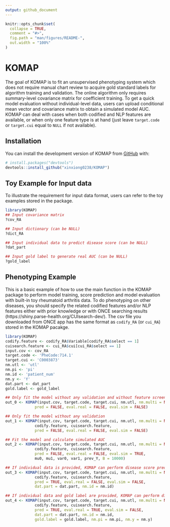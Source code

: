 ```yaml
---
output: github_document
---
```


<!-- README.md is generated from README.Rmd. Please edit that file -->

```r
knitr::opts_chunk$set(
  collapse = TRUE,
  comment = "#>",
  fig.path = "man/figures/README-",
  out.width = "100%"
)
```

# KOMAP

<!-- badges: start -->
<!-- badges: end -->

The goal of KOMAP is to fit an unsupervised phenotyping system which does not require manual chart review to acquire gold standard labels for algorithm training and validation. The online algorithm only requires summary-level covariance matrix for coefficient training. To get a quick model evaluation without individual-level data, users can upload conditional mean vector and covariance matrix to obtain a simulated model AUC. KOMAP can deal with cases when both codified and NLP features are available, or when only one feature type is at hand (just leave `target.code` or `target.cui` equal to `NULL` if not available). 

## Installation

You can install the development version of KOMAP from [GitHub](https://github.com/) with:

``` r
# install.packages("devtools")
devtools::install_github("xinxiong0238/KOMAP")
```
## Toy Example for Input data

To illustrate the requirement for input data format, users can refer to the toy examples stored in the package.

```r
library(KOMAP)
## Input covariance matrix
?cov_RA

## Input dictionary (can be NULL)
?dict_RA

## Input individual data to predict disease score (can be NULL)
?dat_part

## Input gold label to generate real AUC (can be NULL)
?gold_label
```

## Phenotyping Example

This is a basic example of how to use the main function in the KOMAP package to perform model training, score prediction and model evaluation with built-in toy rheumatoid arthritis data. To do phenotyping on other diseases, you should specify the related codified features and/or NLP features either with prior knowledge or with ONCE searching results (https://shiny.parse-health.org/CUIsearch-dev/). The csv file you downloaded from ONCE app has the same format as `codify_RA` (or `cui_RA`) stored in the KOMAP pacakge.

```r
library(KOMAP)
codify.feature <- codify_RA$Variable[codify_RA$select == 1]
cuisearch.feature <- cui_RA$cui[cui_RA$select == 1]
input.cov <- cov_RA
target.code <- 'PheCode:714.1'
target.cui <- 'C0003873'
nm.utl <- 'utl'
nm.pi <- 'pi'
nm.id <- 'patient_num'
nm.y <- 'Y'
dat.part <- dat_part
gold.label <- gold_label

## Only fit the model without any validation and without feature screening
out_0 <- KOMAP(input.cov, target.code, target.cui, nm.utl, nm.multi = NULL, dict_RA,
             pred = FALSE, eval.real = FALSE, eval.sim = FALSE)

## Only fit the model without any validation
out_1 <- KOMAP(input.cov, target.code, target.cui, nm.utl, nm.multi = NULL, dict_RA,
             codify.feature, cuisearch.feature,               
             pred = FALSE, eval.real = FALSE, eval.sim = FALSE)

## Fit the model and calculate simulated AUC
out_2 <- KOMAP(input.cov, target.code, target.cui, nm.utl, nm.multi = NULL, dict_RA,
             codify.feature, cuisearch.feature,               
             pred = FALSE, eval.real = FALSE, eval.sim = TRUE,
             mu0, mu1, var0, var1, prev_Y, B = 10000)

## If individual data is provided, KOMAP can perform disease score prediction
out_3 <- KOMAP(input.cov, target.code, target.cui, nm.utl, nm.multi = NULL, dict_RA,
             codify.feature, cuisearch.feature,               
             pred = TRUE, eval.real = FALSE, eval.sim = FALSE,
             dat.part = dat.part, nm.id = nm.id)

## If individual data and gold label are provided, KOMAP can perform disease score prediction and calculate the true AUC
out_4 <- KOMAP(input.cov, target.code, target.cui, nm.utl, nm.multi = NULL, dict_RA,
             codify.feature, cuisearch.feature,               
             pred = TRUE, eval.real = TRUE, eval.sim = FALSE,
             dat.part = dat.part, nm.id = nm.id, 
             gold.label = gold.label, nm.pi = nm.pi, nm.y = nm.y)
```
